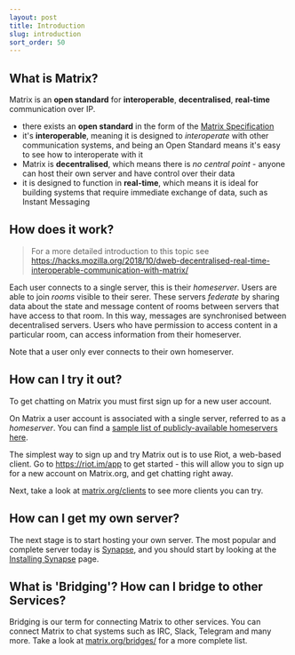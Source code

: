 ```yaml
---
layout: post
title: Introduction
slug: introduction
sort_order: 50
---
```


## What is Matrix?

Matrix is an **open standard** for **interoperable**, **decentralised**, **real-time** communication over IP.

* there exists an **open standard** in the form of the [Matrix Specification](https://matrix.org/docs/spec/)
* it's **interoperable**, meaning it is designed to *interoperate* with other communication systems, and being an Open Standard means it's easy to see how to interoperate with it
* Matrix is **decentralised**, which means there is *no central point* - anyone can host their own server and have control over their data
* it is designed to function in **real-time**, which means it is ideal for building systems that require immediate exchange of data, such as Instant Messaging

## How does it work?

> For a more detailed introduction to this topic see <https://hacks.mozilla.org/2018/10/dweb-decentralised-real-time-interoperable-communication-with-matrix/>

Each user connects to a single server, this is their *homeserver*. Users are able to join *rooms* visible to their serer. These servers *federate* by sharing data about the state and message content of rooms between servers that have access to that room. In this way, messages are synchronised between decentralised servers. Users who have permission to access content in a particular room, can access information from their homeserver.

Note that a user only ever connects to their own homeserver.

## How can I try it out?

To get chatting on Matrix you must first sign up for a new user account.

On Matrix a user account is associated with a single server, referred to as a *homeserver*. You can find a [sample list of publicly-available homeservers here](https://www.hello-matrix.net/public_servers.php).

The simplest way to sign up and try Matrix out is to use Riot, a web-based client. Go to <https://riot.im/app> to get started - this will allow you to sign up for a new account on Matrix.org, and get chatting right away.

Next, take a look at [matrix.org/clients](https://matrix.org/clients) to see more clients you can try.

## How can I get my own server?

The next stage is to start hosting your own server. The most popular and complete server today is [Synapse](https://github.com/matrix-org/synapse), and you should start by looking at the [Installing Synapse](https://matrix.org/docs/guides/installing-synapse) page.

## What is 'Bridging'? How can I bridge to other Services?

Bridging is our term for connecting Matrix to other services. You can connect Matrix to chat systems such as IRC, Slack, Telegram and many more. Take a look at [matrix.org/bridges/](https://matrix.org/bridges/) for a more complete list.
